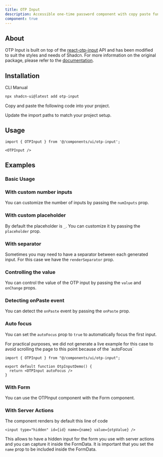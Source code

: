 ```yaml
---
title: OTP Input
description: Accessible one-time password component with copy paste functionality
component: true
---
```


<ComponentPreview name="otp-input-demo" />

## About

OTP Input is built on top of the [react-otp-input](https://www.npmjs.com/package/react-otp-input) API and has been modified to suit the styles and needs of Shadcn. For more information on the original package, please refer to the [documentation](https://github.com/devfolioco/react-otp-input).

## Installation

<Tabs defaultValue="cli">

<TabsList>
  <TabsTrigger value="cli">CLI</TabsTrigger>
  <TabsTrigger value="manual">Manual</TabsTrigger>
</TabsList>
<TabsContent value="cli">

```bash
npx shadcn-ui@latest add otp-input
```

</TabsContent>

<TabsContent value="manual">

<Steps>

<Step>Copy and paste the following code into your project.</Step>

<ComponentSource name="otp-input" />

<Step>Update the import paths to match your project setup.</Step>

</Steps>

</TabsContent>

</Tabs>

## Usage

```tsx
import { OTPInput } from '@/components/ui/otp-input';
```

```tsx
<OTPInput />
```

## Examples

### Basic Usage

<ComponentPreview name="otp-input-demo" />

### With custom number inputs

You can customize the number of inputs by passing the `numInputs` prop.

<ComponentPreview name="otp-input-custom-number" />

### With custom placeholder

By default the placeholder is `_`. You can customize it by passing the `placeholder` prop.

<ComponentPreview name="otp-input-placeholder" />

### With separator

Sometimes you may need to have a separator between each generated input. For this case we have the `renderSeparator` prop.

<ComponentPreview name="otp-input-separator" />

### Controlling the value

You can control the value of the OTP input by passing the `value` and `onChange` props.

<ComponentPreview name="otp-input-controlled" />

### Detecting onPaste event

You can detect the `onPaste` event by passing the `onPaste` prop.

<ComponentPreview name="otp-input-on-paste" />

### Auto focus

You can set the `autoFocus` prop to `true` to automatically focus the first input.

<Callout>
For practical purposes, we did not generate a live example for this case to avoid scrolling the page to this point because of the `autoFocus`
</Callout>

```tsx
import { OTPInput } from "@/components/ui/otp-input";

export default function OtpInputDemo() {
  return <OTPInput autoFocus />
}
```

### With Form

You can use the OTPInput component with the Form component.

<ComponentPreview name="otp-input-form" />

### With Server Actions

The component renders by default this line of code

```tsx
<input type="hidden" id={id} name={name} value={otpValue} />
```

This allows to have a hidden input for the form you use with server actions and you can capture it inside the FormData. It is important that you set the `name` prop to be included inside the FormData.